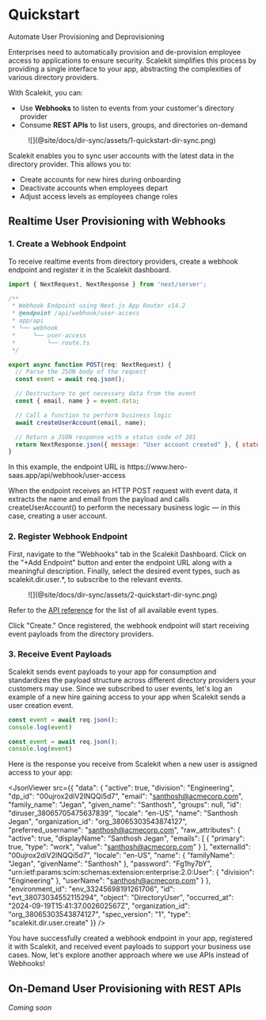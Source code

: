 
# Quickstart
<Subtitle>Automate User Provisioning and Deprovisioning</Subtitle>

Enterprises need to automatically provision and de-provision employee access to applications to ensure security. Scalekit simplifies this process by providing a single interface to your app, abstracting the complexities of various directory providers.

With Scalekit, you can:
- Use **Webhooks** to listen to events from your customer's directory provider
- Consume **REST APIs** to list users, groups, and directories on-demand

<figure className="width-75">
![](@site/docs/dir-sync/assets/1-quickstart-dir-sync.png)
<figcaption></figcaption>
</figure>

Scalekit enables you to sync user accounts with the latest data in the directory provider. This allows you to:
- Create accounts for new hires during onboarding
- Deactivate accounts when employees depart
- Adjust access levels as employees change roles

## Realtime User Provisioning with Webhooks

### 1. Create a Webhook Endpoint

To receive realtime events from directory providers, create a webhook endpoint and register it in the Scalekit dashboard.

<Tabs groupId="tech-stack" queryString>
<TabItem value="nodejs" label="Next.js">

```javascript showLineNumbers
import { NextRequest, NextResponse } from 'next/server';

/**
 * Webhook Endpoint using Next.js App Router v14.2
 * @endpoint /api/webhook/user-access
 * app/api
 * └── webhook
 *     └── user-access
 *         └── route.ts
 */

export async function POST(req: NextRequest) {
  // Parse the JSON body of the request
  const event = await req.json();

  // Destructure to get necessary data from the event
  const { email, name } = event.data;

  // Call a function to perform business logic
  await createUserAccount(email, name);

  // Return a JSON response with a status code of 201
  return NextResponse.json({ message: "User account created" }, { status: 201 });
}
```

</TabItem>
</Tabs>

In this example, the endpoint URL is  <SimpleCode>https://<span></span>www<span></span>.hero-saas.<span></span>app/api/webhook/user-access</SimpleCode>

When the endpoint receives an HTTP POST request with event data, it extracts the name and email from the payload and calls <SimpleCode>createUserAccount()</SimpleCode> to perform the necessary business logic — in this case, creating a user account.

### 2. Register Webhook Endpoint

First, navigate to the "Webhooks" tab in the Scalekit Dashboard. Click on the "+Add Endpoint" button and enter the endpoint URL along with a meaningful description. Finally, select the desired event types, such as <SimpleCode>scalekit.dir.user.*</SimpleCode>, to subscribe to the relevant events.

<figure className="width-75">
  ![](@site/docs/dir-sync/assets/2-quickstart-dir-sync.png)
</figure>


Refer to the [API reference](/apis#tag/Webhooks) for the list of all available event types.

Click "Create." Once registered, the webhook endpoint will start receiving event payloads from the directory providers.

### 3. Receive Event Payloads

Scalekit sends event payloads to your app for consumption and standardizes the payload structure across different directory providers your customers may use. Since we subscribed to user events, let's log an example of a new hire gaining access to your app when Scalekit sends a user creation event.

<Tabs groupId="tech-stack" queryString>
<TabItem value="nextjs" label="Next.js">

```javascript showLineNumbers
const event = await req.json();
console.log(event)
```

</TabItem>

<TabItem value="nodejs" label="Node.js">

```javascript showLineNumbers
const event = await req.json();
console.log(event)
```

</TabItem>
</Tabs>

Here is the response you receive from Scalekit when a new user is assigned access to your app:

<CodeWithHeader title="User Creation Event Payload">


<JsonViewer src={{
  "data": {
    "active": true,
    "division": "Engineering",
    "dp_id": "00ujrox2diV2lNQQi5d7",
    "email": "santhosh@acmecorp.com",
    "family_name": "Jegan",
    "given_name": "Santhosh",
    "groups": null,
    "id": "diruser_38065705475637839",
    "locale": "en-US",
    "name": "Santhosh Jegan",
    "organization_id": "org_38065303543874127",
    "preferred_username": "santhosh@acmecorp.com",
    "raw_attributes": {
      "active": true,
      "displayName": "Santhosh Jegan",
      "emails": [
        { "primary": true, "type": "work", "value": "santhosh@acmecorp.com" }
      ],
      "externalId": "00ujrox2diV2lNQQi5d7",
      "locale": "en-US",
      "name": { "familyName": "Jegan", "givenName": "Santhosh" },
      "password": "Fg1hy7bY",
      "urn:ietf:params:scim:schemas:extension:enterprise:2.0:User": {
        "division": "Engineering"
      },
      "userName": "santhosh@acmecorp.com"
    }
  },
  "environment_id": "env_33245698191261706",
  "id": "evt_38073034552115294",
  "object": "DirectoryUser",
  "occurred_at": "2024-09-19T15:41:37.002602567Z",
  "organization_id": "org_38065303543874127",
  "spec_version": "1",
  "type": "scalekit.dir.user.create"
}} />

</CodeWithHeader>

You have successfully created a webhook endpoint in your app, registered it with Scalekit, and received event payloads to support your business use cases. Now, let's explore another approach where we use APIs instead of Webhooks!

## On-Demand User Provisioning with REST APIs

_Coming soon_